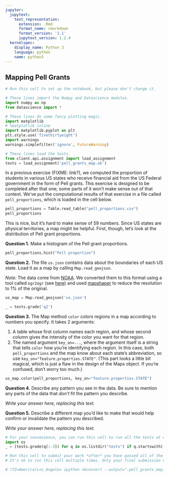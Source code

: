 ```yaml
---
jupyter:
  jupytext:
    text_representation:
      extension: .Rmd
      format_name: rmarkdown
      format_version: '1.1'
      jupytext_version: 1.2.4
  kernelspec:
    display_name: Python 3
    language: python
    name: python3
---
```


## Mapping Pell Grants

```python
# Run this cell to set up the notebook, but please don't change it.

# These lines import the Numpy and Datascience modules.
import numpy as np
from datascience import *

# These lines do some fancy plotting magic.
import matplotlib
# %matplotlib inline
import matplotlib.pyplot as plt
plt.style.use('fivethirtyeight')
import warnings
warnings.simplefilter('ignore', FutureWarning)

# These lines load the tests.
from client.api.assignment import load_assignment 
tests = load_assignment('pell_grants_map.ok')
```

In a previous exercise (FIXME: link?), we computed the proportion of students in various US states who receive financial aid from the US Federal government in the form of Pell grants. This exercise is designed to be completed after that one; some parts of it won't make sense out of that context. We've put the computational results of that exercise in a file called `pell_proportions`, which is loaded in the cell below.

```python
pell_proportions = Table.read_table("pell_proportions.csv")
pell_proportions
```

This is nice, but it's hard to make sense of 59 numbers.  Since US states are physical territories, a map might be helpful.  First, though, let's look at the distribution of Pell grant proportions.


**Question 1.** Make a histogram of the Pell grant proportions.

```python
pell_proportions.hist("Pell proportion")
```

**Question 2.** The file `us.json` contains data about the boundaries of each US state.  Load it as a map by calling `Map.read_geojson`.

*Note:* The data come from [NOAA](http://www.nws.noaa.gov/geodata/catalog/national/html/us_state.htm).  We converted them to this format using a tool called `ogr2ogr` (see [here](http://ben.balter.com/2013/06/26/how-to-convert-shapefiles-to-geojson-for-use-on-github/)) and used [mapshaper](http://www.mapshaper.org) to reduce the resolution to 1% of the original.

```python
us_map = Map.read_geojson('us.json')
```

```python
_ = tests.grade('q2')
```

**Question 3.** The Map method `color` colors regions in a map according to numbers you specify.  It takes 2 arguments:

1. A table whose first column names each region, and whose second column gives the intensity of the color you want for that region.
2. The named argument `key_on=...`, where the argument itself is a string that tells `color` how you're identifying each region.  In this case, both `pell_proportions` and the map know about each state's abbreviation, so use `key_on="feature.properties.STATE"`.  (This part looks a little bit magical, which is just a flaw in the design of the Maps object.  If you're confused, don't worry too much.)

```python
us_map.color(pell_proportions, key_on="feature.properties.STATE")
```

**Question 4.** Describe any pattern you see in the data.  Be sure to mention any parts of the data that *don't* fit the pattern you describe.


*Write your answer here, replacing this text.*


**Question 5.** Describe a different map you'd like to make that would help confirm or invalidate the pattern you described.


*Write your answer here, replacing this text.*

```python
# For your convenience, you can run this cell to run all the tests at once!
import os
_ = [tests.grade(q[:-3]) for q in os.listdir("tests") if q.startswith('q')]
```

```python
# Run this cell to submit your work *after* you have passed all of the test cells.
# It's ok to run this cell multiple times. Only your final submission will be scored.

# !TZ=America/Los_Angeles ipython nbconvert --output=".pell_grants_map_$(date +%m%d_%H%M)_submission.html" pell_grants_map.ipynb
```
